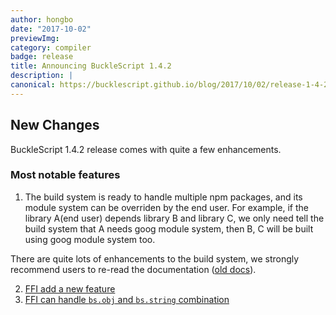 ```yaml
---
author: hongbo
date: "2017-10-02" 
previewImg:
category: compiler
badge: release
title: Announcing BuckleScript 1.4.2
description: |
canonical: https://bucklescript.github.io/blog/2017/10/02/release-1-4-2
---
```


## New Changes

BuckleScript 1.4.2 release comes with quite a few enhancements.

### Most notable features

1. The build system is ready to handle multiple npm packages, and its module
   system can be overriden by the end user. For example, if the library A(end
   user) depends library B and library C, we only need tell the build system
   that A needs goog module system, then B, C will be built using goog module
   system too.

There are quite lots of enhancements to the build system, we strongly recommend
users to re-read the documentation ([old
docs](http://bucklescript.github.io/bucklescript/Manual.html#_build_system_support)).

2. [FFI add a new
   feature](/docs/manual/latest/bind-to-js-function#fixed-arguments)
3. [FFI can handle `bs.obj` and `bs.string`
   combination](https://github.com/bucklescript/bucklescript/issues/1072)
